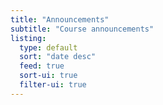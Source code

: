 ```yaml
---
title: "Announcements"
subtitle: "Course announcements"
listing: 
  type: default
  sort: "date desc"
  feed: true
  sort-ui: true
  filter-ui: true
---
```

